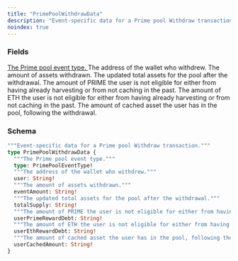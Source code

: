 ```yaml
---
title: "PrimePoolWithdrawData"
description: "Event-specific data for a Prime pool Withdraw transaction."
noindex: true
---
```


### Fields

<a href="/api-reference/types/primepooleventtype">
  <ResponseField name="type" type="PrimePoolEventType!" required>
    The Prime pool event type.
  </ResponseField>
</a>

<ResponseField name="user" type="String!" required>
  The address of the wallet who withdrew.
</ResponseField>

<ResponseField name="eventAmount" type="String!" required>
  The amount of assets withdrawn.
</ResponseField>

<ResponseField name="totalSupply" type="String!" required>
  The updated total assets for the pool after the withdrawal.
</ResponseField>

<ResponseField name="userPrimeRewardDebt" type="String!" required>
  The amount of PRIME the user is not eligible for either from having already harvesting or from not caching in the past.
</ResponseField>

<ResponseField name="userEthRewardDebt" type="String!" required>
  The amount of ETH the user is not eligible for either from having already harvesting or from not caching in the past.
</ResponseField>

<ResponseField name="userCachedAmount" type="String!" required>
  The amount of cached asset the user has in the pool, following the withdrawal.
</ResponseField>

### Schema


```graphql 
"""Event-specific data for a Prime pool Withdraw transaction."""
type PrimePoolWithdrawData {
  """The Prime pool event type."""
  type: PrimePoolEventType!
  """The address of the wallet who withdrew."""
  user: String!
  """The amount of assets withdrawn."""
  eventAmount: String!
  """The updated total assets for the pool after the withdrawal."""
  totalSupply: String!
  """The amount of PRIME the user is not eligible for either from having already harvesting or from not caching in the past."""
  userPrimeRewardDebt: String!
  """The amount of ETH the user is not eligible for either from having already harvesting or from not caching in the past."""
  userEthRewardDebt: String!
  """The amount of cached asset the user has in the pool, following the withdrawal."""
  userCachedAmount: String!
}
```
